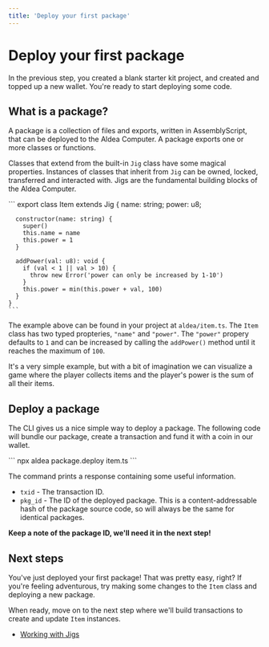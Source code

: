 ```yaml
---
title: 'Deploy your first package'
---
```



# Deploy your first package

In the previous step, you created a blank starter kit project, and created and topped up a new wallet. You're ready to start deploying some code.

## What is a package?

A package is a collection of files and exports, written in AssemblyScript, that can be deployed to the Aldea Computer. A package exports one or more classes or functions.

Classes that extend from the built-in `Jig` class have some magical properties. Instances of classes that inherit from `Jig` can be owned, locked, transferred and interacted with. Jigs are the fundamental building blocks of the Aldea Computer.

<CodeContainer lang="ts">
    ```
    export class Item extends Jig {
      name: string;
      power: u8;

      constructor(name: string) {
        super()
        this.name = name
        this.power = 1
      }

      addPower(val: u8): void {
        if (val < 1 || val > 10) {
          throw new Error('power can only be increased by 1-10')
        }
        this.power = min(this.power + val, 100)
      }
    }
    ```
</CodeContainer>

The example above can be found in your project at `aldea/item.ts`. The `Item` class has two typed propteries, `"name"` and `"power"`. The `"power"` propery defaults to `1` and can be increased by calling the `addPower()` method until it reaches the maximum of `100`.

It's a very simple example, but with a bit of imagination we can visualize a game where the player collects items and the player's power is the sum of all their items.

## Deploy a package

The CLI gives us a nice simple way to deploy a package. The following code will bundle our package, create a transaction and fund it with a coin in our wallet.

<CodeContainer lang="bash" lines={false}>
    ```
    npx aldea package.deploy item.ts
    ```
</CodeContainer>

The command prints a response containing some useful information.

- `txid` - The transaction ID.
- `pkg_id` - The ID of the deployed package. This is a content-addressable hash of the package source code, so will always be the same for identical packages.

**Keep a note of the package ID, we'll need it in the next step!**

## Next steps

You've just deployed your first package! That was pretty easy, right? If you're feeling adventurous, try making some changes to the `Item` class and deploying a new package.

When ready, move on to the next step where we'll build transactions to create and update `Item` instances.

- [Working with Jigs](/getting-started/transactions)

